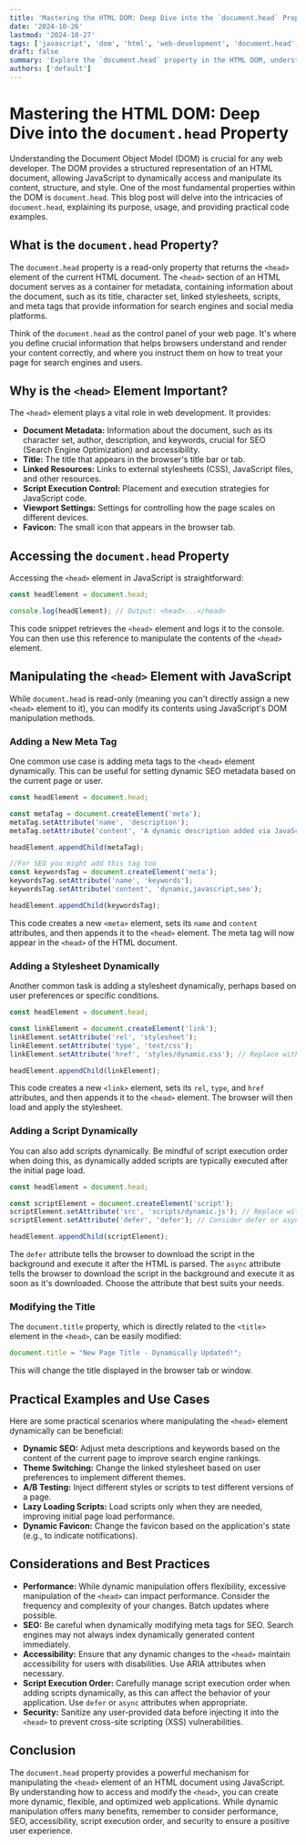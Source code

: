 ```yaml
---
title: 'Mastering the HTML DOM: Deep Dive into the `document.head` Property'
date: '2024-10-26'
lastmod: '2024-10-27'
tags: ['javascript', 'dom', 'html', 'web-development', 'document.head', 'dom-manipulation']
draft: false
summary: 'Explore the `document.head` property in the HTML DOM, understand its significance, learn how to access and manipulate it using JavaScript, and see practical examples for web development.'
authors: ['default']
---
```


# Mastering the HTML DOM: Deep Dive into the `document.head` Property

Understanding the Document Object Model (DOM) is crucial for any web developer.  The DOM provides a structured representation of an HTML document, allowing JavaScript to dynamically access and manipulate its content, structure, and style. One of the most fundamental properties within the DOM is `document.head`. This blog post will delve into the intricacies of `document.head`, explaining its purpose, usage, and providing practical code examples.

## What is the `document.head` Property?

The `document.head` property is a read-only property that returns the `<head>` element of the current HTML document. The `<head>` section of an HTML document serves as a container for metadata, containing information about the document, such as its title, character set, linked stylesheets, scripts, and meta tags that provide information for search engines and social media platforms.

Think of the `document.head` as the control panel of your web page. It's where you define crucial information that helps browsers understand and render your content correctly, and where you instruct them on how to treat your page for search engines and users.

## Why is the `<head>` Element Important?

The `<head>` element plays a vital role in web development. It provides:

*   **Document Metadata:** Information about the document, such as its character set, author, description, and keywords, crucial for SEO (Search Engine Optimization) and accessibility.
*   **Title:** The title that appears in the browser's title bar or tab.
*   **Linked Resources:** Links to external stylesheets (CSS), JavaScript files, and other resources.
*   **Script Execution Control:**  Placement and execution strategies for JavaScript code.
*   **Viewport Settings:** Settings for controlling how the page scales on different devices.
*   **Favicon:** The small icon that appears in the browser tab.

## Accessing the `document.head` Property

Accessing the `<head>` element in JavaScript is straightforward:

```javascript
const headElement = document.head;

console.log(headElement); // Output: <head>...</head>
```

This code snippet retrieves the `<head>` element and logs it to the console. You can then use this reference to manipulate the contents of the `<head>` element.

## Manipulating the `<head>` Element with JavaScript

While `document.head` is read-only (meaning you can't directly assign a new `<head>` element to it), you can modify its contents using JavaScript's DOM manipulation methods.

### Adding a New Meta Tag

One common use case is adding meta tags to the `<head>` element dynamically. This can be useful for setting dynamic SEO metadata based on the current page or user.

```javascript
const headElement = document.head;

const metaTag = document.createElement('meta');
metaTag.setAttribute('name', 'description');
metaTag.setAttribute('content', 'A dynamic description added via JavaScript!');

headElement.appendChild(metaTag);

//For SEO you might add this tag too
const keywordsTag = document.createElement('meta');
keywordsTag.setAttribute('name', 'keywords');
keywordsTag.setAttribute('content', 'dynamic,javascript,seo');

headElement.appendChild(keywordsTag);
```

This code creates a new `<meta>` element, sets its `name` and `content` attributes, and then appends it to the `<head>` element. The meta tag will now appear in the `<head>` of the HTML document.

### Adding a Stylesheet Dynamically

Another common task is adding a stylesheet dynamically, perhaps based on user preferences or specific conditions.

```javascript
const headElement = document.head;

const linkElement = document.createElement('link');
linkElement.setAttribute('rel', 'stylesheet');
linkElement.setAttribute('type', 'text/css');
linkElement.setAttribute('href', 'styles/dynamic.css'); // Replace with the correct path

headElement.appendChild(linkElement);
```

This code creates a new `<link>` element, sets its `rel`, `type`, and `href` attributes, and then appends it to the `<head>` element. The browser will then load and apply the stylesheet.

### Adding a Script Dynamically

You can also add scripts dynamically.  Be mindful of script execution order when doing this, as dynamically added scripts are typically executed after the initial page load.

```javascript
const headElement = document.head;

const scriptElement = document.createElement('script');
scriptElement.setAttribute('src', 'scripts/dynamic.js'); // Replace with the correct path
scriptElement.setAttribute('defer', 'defer'); // Consider defer or async attributes

headElement.appendChild(scriptElement);
```

The `defer` attribute tells the browser to download the script in the background and execute it after the HTML is parsed. The `async` attribute tells the browser to download the script in the background and execute it as soon as it's downloaded. Choose the attribute that best suits your needs.

### Modifying the Title

The `document.title` property, which is directly related to the `<title>` element in the `<head>`, can be easily modified:

```javascript
document.title = "New Page Title - Dynamically Updated!";
```

This will change the title displayed in the browser tab or window.

## Practical Examples and Use Cases

Here are some practical scenarios where manipulating the `<head>` element dynamically can be beneficial:

*   **Dynamic SEO:**  Adjust meta descriptions and keywords based on the content of the current page to improve search engine rankings.
*   **Theme Switching:**  Change the linked stylesheet based on user preferences to implement different themes.
*   **A/B Testing:**  Inject different styles or scripts to test different versions of a page.
*   **Lazy Loading Scripts:** Load scripts only when they are needed, improving initial page load performance.
*   **Dynamic Favicon:** Change the favicon based on the application's state (e.g., to indicate notifications).

## Considerations and Best Practices

*   **Performance:**  While dynamic manipulation offers flexibility, excessive manipulation of the `<head>` can impact performance.  Consider the frequency and complexity of your changes. Batch updates where possible.
*   **SEO:** Be careful when dynamically modifying meta tags for SEO. Search engines may not always index dynamically generated content immediately.
*   **Accessibility:**  Ensure that any dynamic changes to the `<head>` maintain accessibility for users with disabilities. Use ARIA attributes when necessary.
*   **Script Execution Order:**  Carefully manage script execution order when adding scripts dynamically, as this can affect the behavior of your application.  Use `defer` or `async` attributes when appropriate.
*   **Security:** Sanitize any user-provided data before injecting it into the `<head>` to prevent cross-site scripting (XSS) vulnerabilities.

## Conclusion

The `document.head` property provides a powerful mechanism for manipulating the `<head>` element of an HTML document using JavaScript. By understanding how to access and modify the `<head>`, you can create more dynamic, flexible, and optimized web applications. While dynamic manipulation offers many benefits, remember to consider performance, SEO, accessibility, script execution order, and security to ensure a positive user experience.